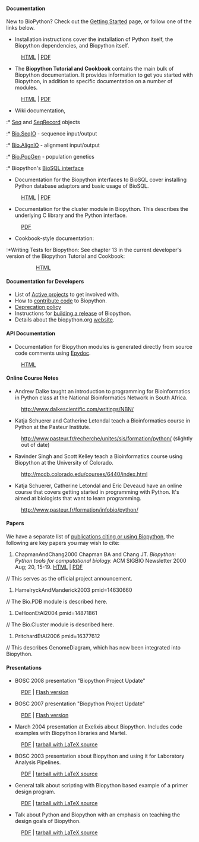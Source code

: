 ==== Documentation ====
New to BioPython? Check out the [[Getting_Started|Getting Started]] page, or follow one of the links below.

* Installation instructions cover the installation of Python itself, the Biopython dependencies, and Biopython itself. 
:[http://biopython.org/DIST/docs/install/Installation.html HTML] | [http://biopython.org/DIST/docs/install/Installation.pdf PDF]
* The '''Biopython Tutorial and Cookbook''' contains the main bulk of Biopython documentation. It provides information to get you started with Biopython, in addition to specific documentation on a number of modules. 
:[http://biopython.org/DIST/docs/tutorial/Tutorial.html HTML] | [http://biopython.org/DIST/docs/tutorial/Tutorial.pdf PDF]
* Wiki documentation,
:* [[Seq]] and [[SeqRecord]] objects
:* [[SeqIO|Bio.SeqIO]] - sequence input/output
:* [[AlignIO|Bio.AlignIO]] - alignment input/output
:* [[PopGen|Bio.PopGen]] - population genetics
:* Biopython's [[BioSQL|BioSQL interface]]
* Documentation for the Biopython interfaces to BioSQL cover installing Python database adaptors and basic usage of BioSQL. 
:[http://biopython.org/DIST/docs/biosql/python_biosql_basic.html HTML] | [http://biopython.org/DIST/docs/biosql/python_biosql_basic.pdf PDF]
* Documentation for the cluster module in Biopython. This describes the underlying C library and the Python interface. 
:[http://biopython.org/DIST/docs/cluster/cluster.pdf PDF]
* Cookbook-style documentation:
:*Writing Tests for Biopython: See chapter 13 in the current developer's version of the Biopython Tutorial and Cookbook:
::[http://biopython.org/DIST/docs/tutorial/Tutorial.proposal.html HTML]
:*The Biopython Structural Bioinformatics FAQ (i.e. how to use the Bio.PDB module). 
::[http://biopython.org/DIST/docs/cookbook/biopdb_faq.pdf PDF]
:*Working with restriction enzymes. 
::[http://biopython.org/DIST/docs/cookbook/Restriction.html HTML]

==== Documentation for Developers ====

* List of [[Active projects]] to get involved with.
* How to [[Contributing|contribute code]] to Biopython.
* [[Deprecation policy]]
* Instructions for [[building a release]] of Biopython.
* Details about the biopython.org [[website]].

==== API Documentation ====

* Documentation for Biopython modules is generated directly from source code comments using [http://epydoc.sourceforge.net/ Epydoc].
:[http://biopython.org/DIST/docs/api HTML]

==== Online Course Notes ====

* Andrew Dalke taught an introduction to programming for Bioinformatics in Python class at the National Bioinformatics Network in South Africa.
:http://www.dalkescientific.com/writings/NBN/
* Katja Schuerer and Catherine Letondal teach a Bioinformatics course in Python at the Pasteur Institute.
:http://www.pasteur.fr/recherche/unites/sis/formation/python/ (slightly out of date)
* Ravinder Singh and Scott Kelley teach a Bioinformatics course using Biopython at the University of Colorado.
:http://mcdb.colorado.edu/courses/6440/index.html
* Katja Schuerer, Catherine Letondal and Eric Deveaud have an online course that covers getting started in programming with Python. It's aimed at biologists that want to learn programming.
:http://www.pasteur.fr/formation/infobio/python/

==== Papers ====

We have a separate list of [[Publications|publications citing or using Biopython]], the following are key papers you may wish to cite:

<biblio>
#ChapmanAndChang2000 Chapman BA and Chang JT. ''Biopython: Python tools for computational biology.'' ACM SIGBIO Newsletter 2000 Aug; 20, 15-19. [http://biopython.org/DIST/docs/acm/ACMbiopy.html HTML] | [http://biopython.org/DIST/docs/acm/ACMbiopy.pdf PDF]
// This serves as the official project announcement.
#HamelryckAndManderick2003 pmid=14630660
// The Bio.PDB module is described here.
#DeHoonEtAl2004 pmid=14871861
// The Bio.Cluster module is described here.
#PritchardEtAl2006 pmid=16377612
// This describes GenomeDiagram, which has now been integrated into Biopython.
</biblio>

==== Presentations ====

* BOSC 2008 presentation "Biopython Project Update"
:[http://biopython.org/DIST/docs/presentations/Biopython_BOSC_2008.pdf PDF] | [http://www.slideshare.net/bosc_2008/antao-biopython-bosc2008/ Flash version]
* BOSC 2007 presentation "Biopython Project Update"
:[http://biopython.org/DIST/docs/presentations/Biopython_BOSC_2007.pdf PDF] | [http://www.slideshare.net/bosc/biopython Flash version]
* March 2004 presentation at Exelixis about Biopython. Includes code examples with Biopython libraries and Martel.
:[http://biopython.org/DIST/docs/presentations/biopython_exelixis.pdf PDF] | [http://biopython.org/DIST/docs/presentations/biopython_exelixis.tar.gz tarball with LaTeX source]
* BOSC 2003 presentation about Biopython and using it for Laboratory Analysis Pipelines.
:[http://biopython.org/DIST/docs/presentations/bosc_biopython.pdf PDF] | [http://biopython.org/DIST/docs/presentations/bosc_biopython.tar.gz tarball with LaTeX source]
* General talk about scripting with Biopython based example of a primer design program.
:[http://biopython.org/DIST/docs/presentations/scripting.pdf PDF] | [http://biopython.org/DIST/docs/presentations/scripting.tar.gz tarball with LaTeX source]
* Talk about Python and Biopython with an emphasis on teaching the design goals of Biopython.
:[http://biopython.org/DIST/docs/presentations/biopython.pdf PDF] | [http://biopython.org/DIST/docs/presentations/biopy_group.tar.gz tarball with LaTeX source]